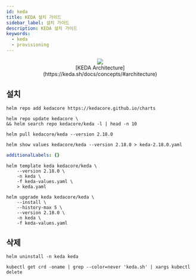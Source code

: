 ```yaml
---
id: keda
title: KEDA 설치 가이드
sidebar_label: 설치 가이드
description: KEDA 설치 가이드
keywords:
  - keda
  - provisioning
---
```



<center>
	<figure>
		<img src={useBaseUrl("img/mlops/provisioning/keda/architecture.png")} />
		<figcaption>[KEDA Architecture](https://keda.sh/docs/concepts/#architecture)</figcaption>
	</figure>
</center>

## 설치

```shell
helm repo add kedacore https://kedacore.github.io/charts
```

```shell
helm repo update kedacore \
&& helm search repo kedacore/keda -l | head -n 10
```

```shell
helm pull kedacore/keda --version 2.18.0
```

```shell
helm show values kedacore/keda --version 2.18.0 > keda-2.18.0.yaml
```

```yaml title="keda-values.yaml"
additionalLabels: {}
```

```shell
helm template keda kedacore/keda \
    --version 2.18.0 \
    -n keda \
    -f keda-values.yaml \
    > keda.yaml
```

```shell
helm upgrade keda kedacore/keda \
    --install \
    --history-max 5 \
    --version 2.18.0 \
    -n keda \
    -f keda-values.yaml
```

## 삭제

```shell
helm uninstall -n keda keda
```

```shell
kubectl get crd -oname | grep --color=never 'keda.sh' | xargs kubectl delete
```
